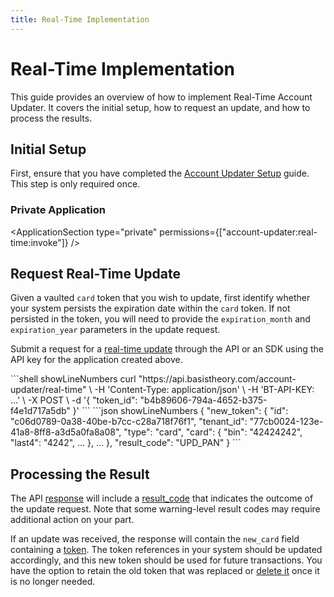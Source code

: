 ```yaml
---
title: Real-Time Implementation
---
```



# Real-Time Implementation

This guide provides an overview of how to implement Real-Time Account Updater. It covers the initial setup, how to request an update, and how to process the results.

## Initial Setup

First, ensure that you have completed the [Account Updater Setup](/docs/guides/account-updater/setup) guide. This step is only required once.

### Private Application

<ApplicationSection type="private" permissions={["account-updater:real-time:invoke"]} />

## Request Real-Time Update

Given a vaulted `card` token that you wish to update, first identify whether your system persists the expiration date within the `card` token.
If not persisted in the token, you will need to provide the `expiration_month` and `expiration_year` parameters in the update request.

Submit a request for a [real-time update](/docs/api/account-updater/real-time#real-time-update) through the API or an SDK using the API key for the application created above.

<Tabs className="bt-tabs" groupId="languages">
  <TabItem value="request" label="Request">
    ```shell showLineNumbers
    curl "https://api.basistheory.com/account-updater/real-time" \
      -H 'Content-Type: application/json' \
      -H 'BT-API-KEY: ...' \
      -X POST \
      -d '{
        "token_id": "b4b89606-794a-4652-b375-f4e1d717a5db"
      }'
    ```
  </TabItem>
  <TabItem value="response" label="Response">
    ```json showLineNumbers
    {
      "new_token": {
        "id": "c06d0789-0a38-40be-b7cc-c28a718f76f1",
        "tenant_id": "77cb0024-123e-41a8-8ff8-a3d5a0fa8a08",
        "type": "card",
        "card": {
          "bin": "42424242",
          "last4": "4242",
          ...
        },
        ...
      },
      "result_code": "UPD_PAN"
    }
    ```
  </TabItem>
</Tabs>

## Processing the Result

The API [response](/docs/api/account-updater/real-time#response) will include a [result_code](/docs/api/account-updater/result-codes) that indicates the outcome of the update request.
Note that some warning-level result codes may require additional action on your part.

If an update was received, the response will contain the `new_card` field containing a [token](/docs/api/tokens/#token-object).
The token references in your system should be updated accordingly, and this new token should be used for future transactions.
You have the option to retain the old token that was replaced or [delete it](/docs/api/tokens/#delete-token) once it is no longer needed.
